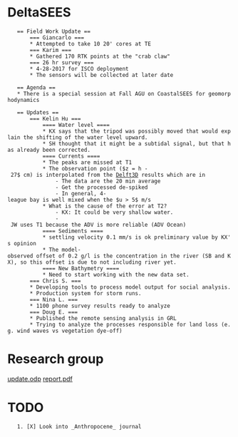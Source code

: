 = DeltaSEES =
	
	== Field Work Update ==
		=== Giancarlo ===
		* Attempted to take 10 20' cores at TE
		=== Karim ===
		* Gathered 170 RTK points at the "crab claw"
		=== 26 hr survey ===
		* 4-28-2017 for ISCO deployment
		* The sensors will be collected at later date
	
	== Agenda ==
	* There is a special session at Fall AGU on CoastalSEES for geomorphodynamics
	
	== Updates ==
		=== Kelin Hu ===
			==== Water level ====
			* KX says that the tripod was possibly moved that would explain the shifting of the water level upward.
			* SH thought that it might be a subtidal signal, but that has already been corrected.
			==== Currents ====
			* The peaks are missed at T1
			* The observation point ($z = h - 27$ cm) is interpolated from the [[Delft3D]] results which are in
				- The data are the 20 min average
				- Get the processed de-spiked
				- In general, 4-league bay is well mixed when the $u > 5$ m/s
			* What is the cause of the error at T2?
				- KX: It could be very shallow water.
				- JW uses T1 because the ADV is more reliable (ADV Ocean)
			==== Sediments ====
			* settling velocity 0.1 mm/s is ok preliminary value by KX's opinion
			* The model-observed offset of 0.2 g/l is the concentration in the river (SB and KX), so this offset is due to not including river yet.
			==== New Bathymetry ====
			* Need to start working with the new data set.
		=== Chris S. ===
		* Developing tools to process model output for social analysis.
		* Production system for storm runs.
		=== Nina L. ===
		* 1100 phone survey results ready to analyze
		=== Doug E. ===
		* Published the remote sensing analysis in GRL
		* Trying to analyze the processes responsible for land loss (e.g. wind waves vs vegetation dye-off)


= Research group =
[[file:~/Documents/Meetings/Research Group/2017-04-21/update.odp|update.odp]]
[[file:~/Documents/Meetings/Research Group/2017-04-21/report.pdf|report.pdf]]

= TODO =
	1. [X] Look into _Anthropocene_ journal
